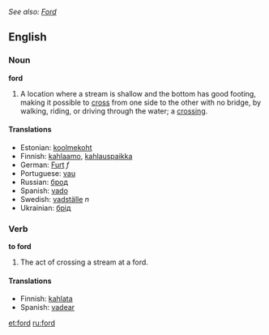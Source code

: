 ''See also: [[Ford]]''
==English==
===Noun===
'''ford'''
#A location where a stream is shallow and the bottom has good footing, making it possible to [[cross]] from one side to the other with no bridge, by walking, riding, or driving through the water; a [[crossing]].

====Translations====
*Estonian: [[koolmekoht]]
*Finnish: [[kahlaamo]], [[kahlauspaikka]]
*German: [[Furt]] ''f''
*Portuguese: [[vau]]
*Russian: [[брод]]
*Spanish: [[vado]] {{m}}
*Swedish: [[vadställe]] ''n''
*Ukrainian: [[брід]]

===Verb===
'''to ford'''
#The act of crossing a stream at a ford.

====Translations====
*Finnish: [[kahlata]]
*Spanish: [[vadear]]

[[et:ford]]
[[ru:ford]]